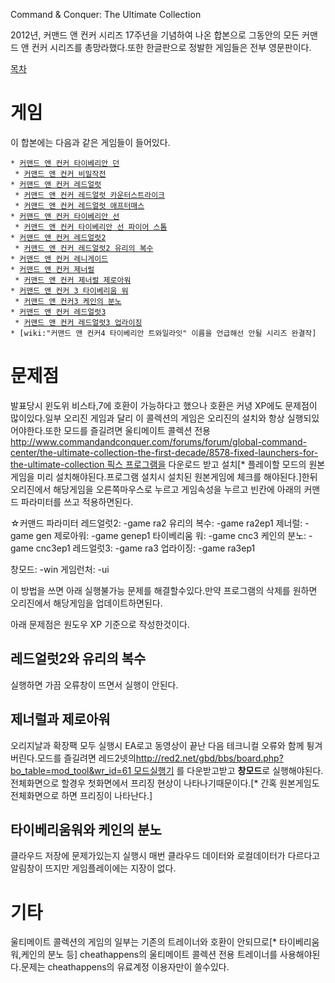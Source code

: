 Command & Conquer: The Ultimate Collection

2012년, 커맨드 앤 컨커 시리즈 17주년을 기념하여 나온 합본으로 그동안의 모든 커맨드 앤 컨커 시리즈를 총망라했다.또한 한글판으로 정발한 게임들은 전부 영문판이다.

[[목차]]

= 게임 =
이 합본에는 다음과 같은 게임들이 들어있다.

 * [[커맨드 앤 컨커 타이베리안 던]]
  * [[커맨드 앤 컨커 비밀작전]]
 * [[커맨드 앤 컨커 레드얼럿]]
  * [[커맨드 앤 컨커 레드얼럿 카운터스트라이크]]
  * [[커맨드 앤 컨커 레드얼럿 애프터매스]]
 * [[커맨드 앤 컨커 타이베리안 선]]
  * [[커맨드 앤 컨커 타이베리안 선 파이어 스톰]]
 * [[커맨드 앤 컨커 레드얼럿2]]
  * [[커맨드 앤 컨커 레드얼럿2 유리의 복수]]
 * [[커맨드 앤 컨커 레니게이드]]
 * [[커맨드 앤 컨커 제너럴]]
  * [[커맨드 앤 컨커 제너럴 제로아워]]
 * [[커맨드 앤 컨커 3 타이베리움 워]]
  * [[커맨드 앤 컨커3 케인의 분노]]
 * [[커맨드 앤 컨커 레드얼럿3]]
  * [[커맨드 앤 컨커 레드얼럿3 업라이징]]
 * [wiki:"커맨드 앤 컨커4 타이베리안 트와일라잇" 이름을 언급해선 안될 시리즈 완결작]

= 문제점 = 
발표당시 윈도위 비스타,7에 호환이 가능하다고 했으나 호환은 커녕 XP에도 문제점이 많이있다.일부 오리진 게임과 달리 이 콜렉션의 게임은 오리진의 설치와 항상 실행되있어야한다.또한 모드를 즐길려면 울티메이트 콜렉션 전용 [[http://www.commandandconquer.com/forums/forum/global-command-center/the-ultimate-collection-the-first-decade/8578-fixed-launchers-for-the-ultimate-collection 픽스 프로그램]]을 다운로드 받고 설치[* 플레이할 모드의 원본 게임을 미리 설치해야된다.프로그램 설치시 설치된 원본게임에 체크를 해야된다.]한뒤 오리진에서 해당게임을 오른쪽마우스로 누르고 게임속성을 누르고 빈칸에 아래의 커맨드 파라미터를 쓰고 적용하면된다.

☆커맨드 파라미터
레드얼럿2: -game ra2
유리의 복수: -game ra2ep1
제너럴: -game gen
제로아워: -game genep1
타이베리움 워: -game cnc3
케인의 분노: -game cnc3ep1
레드얼럿3: -game ra3
업라이징: -game ra3ep1

창모드: -win
게임런처: -ui

이 방법을 쓰면 아래 실행불가능 문제를 해결할수있다.만약 프로그램의 삭제를 원하면 오리진에서 해당게임을 업데이트하면된다.

아래 문제점은 원도우 XP 기준으로 작성한것이다.

== 레드얼럿2와 유리의 복수 == 
실행하면 가끔 오류창이 뜨면서 실행이 안된다.

== 제너럴과 제로아워 ==
오리지날과 확장팩 모두 실행시 EA로고 동영상이 끝난 다음 테크니컬 오류와 함께 튕겨버린다.모드를 즐길려면 레드2넷의[[http://red2.net/gbd/bbs/board.php?bo_table=mod_tool&wr_id=61 모드실행기]] 를 다운받고받고 '''창모드'''로 실행해야된다.전체화면으로 할경우 첫화면에서 프리징 현상이 나타나기때문이다.[* 간혹 원본게임도 전체화면으로 하면 프리징이 나타난다.]

== 타이베리움워와 케인의 분노 ==
클라우드 저장에 문제가있는지 실행시 매번 클라우드 데이터와 로컬데이터가 다르다고 알림창이 뜨지만 게임플레이에는 지장이 없다.

= 기타 =
울티메이트 콜렉션의 게임의 일부는 기존의 트레이너와 호환이 안되므로[* 타이베리움 워,케인의 분노 등] cheathappens의 울티메이트 콜렉션 전용 트레이너를 사용해야된다.문제는 cheathappens의 유료계정 이용자만이 쓸수있다.
